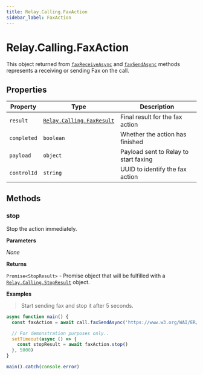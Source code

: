 ```yaml
---
title: Relay.Calling.FaxAction
sidebar_label: FaxAction
---
```


[faxreceiveasync]: /sdks/reference/realtime-sdk/v2/sdks/nodejs/calling/call#faxreceiveasync
[faxsendasync]: /sdks/reference/realtime-sdk/v2/sdks/nodejs/calling/call#faxsendasync
[relay-calling-faxresult]: /sdks/reference/realtime-sdk/v2/sdks/nodejs/calling/results/fax-result
[relay-calling-stopresult]: /sdks/reference/realtime-sdk/v2/sdks/nodejs/calling/results/stop-result

# Relay.Calling.FaxAction

This object returned from [`faxReceiveAsync`][faxreceiveasync] and [`faxSendAsync`][faxsendasync] methods represents a receiving or sending Fax on the call.

## Properties

| Property | Type | Description |
| -------- | ---- | ----------- |
| `result` | [`Relay.Calling.FaxResult`][relay-calling-faxresult] | Final result for the fax action |
| `completed` | `boolean` | Whether the action has finished |
| `payload` | `object` | Payload sent to Relay to start faxing |
| `controlId` | `string` | UUID to identify the fax action |

## Methods

### stop

Stop the action immediately.

**Parameters**

_None_

**Returns**

`Promise<StopResult>` - Promise object that will be fulfilled with a [`Relay.Calling.StopResult`][relay-calling-stopresult] object.

**Examples**

> Start sending fax and stop it after 5 seconds.

```javascript
async function main() {
  const faxAction = await call.faxSendAsync('https://www.w3.org/WAI/ER/tests/xhtml/testfiles/resources/pdf/dummy.pdf')

  // For demonstration purposes only..
  setTimeout(async () => {
    const stopResult = await faxAction.stop()
  }, 5000)
}

main().catch(console.error)
```